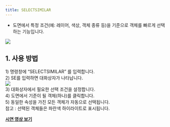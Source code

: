 ```yaml
---
title: SELECTSIMILAR
---
```



[image1]: ../../../../../assets/images/commands/selectsimilar/image1.png
[image2]: ../../../../../assets/images/commands/selectsimilar/image2.png

* 도면에서 특정 조건(예: 레이어, 색상, 객체 종류 등)을 기준으로 객체를 빠르게 선택 하는 기능입니다.

![][image1]

## **1\. 사용 방법**

1\) 명령창에 “SELECTSIMILAR” 를 입력합니다.  
2\) SE를 입력하면 대화상자가 나타납니다.  
![][image2]  
3\) 대화상자에서 필요한 선택 조건을 설정합니다.  
4\) 도면에서 기준이 될 객체(하나)를 클릭합니다.  
5\) 동일한 속성을 가진 모든 객체가 자동으로 선택됩니다.   
    참고 : 선택된 객체들은 파란색 하이라이트로 표시됩니다.

[**<Icon name="youtube" class="emoji"/> 시연 영상 보기**]()

